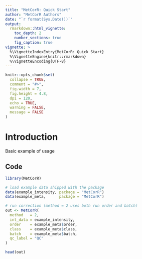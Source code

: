 ```yaml
---
title: "MetCorR: Quick Start"
author: "MetCorR Authors"
date: "`r format(Sys.Date())`"
output:
  rmarkdown::html_vignette:
    toc_depth: 2
    number_sections: true
    fig_caption: true
vignette: >
  %\VignetteIndexEntry{MetCorR: Quick Start}
  %\VignetteEngine{knitr::rmarkdown}
  %\VignetteEncoding{UTF-8}
---
```


```r
knitr::opts_chunk$set(
  collapse = TRUE,
  comment = "#>",
  fig.width = 7,
  fig.height = 4.8,
  dpi = 120,
  echo = TRUE,
  warning = FALSE,
  message = FALSE
)
```

# Introduction
Basic example of usage

## Code
```r
library(MetCorR)

# load example data shipped with the package
data(example_intensity, package = "MetCorR")
data(example_meta,      package = "MetCorR")

# run correction (method = 2 uses both run order and batch)
out <- MetCorR(
  method   = 2,
  int_data = example_intensity,
  order    = example_meta$order,
  class    = example_meta$class,
  batch    = example_meta$batch,
  qc_label = "QC"
)

head(out)
```
